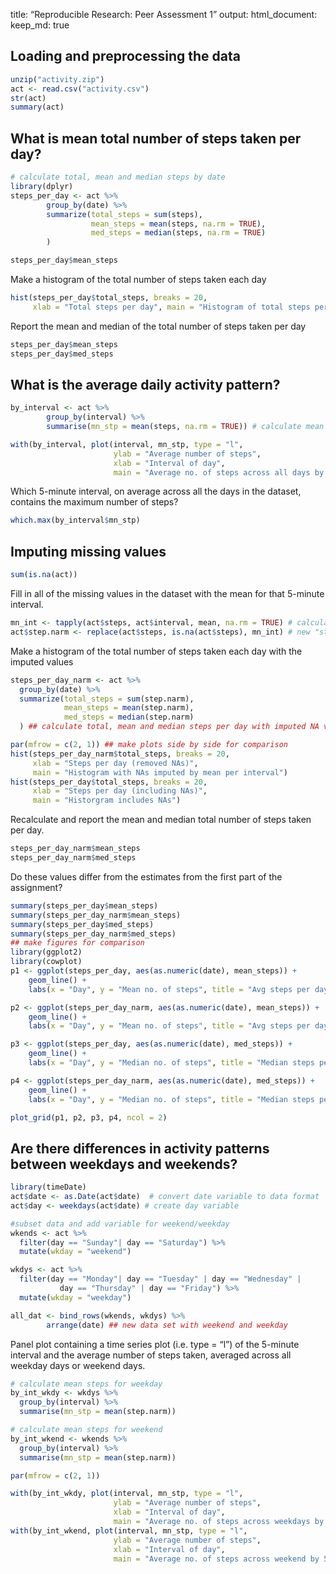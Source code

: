 
title: "Reproducible Research: Peer Assessment 1"
output: 
  html_document:
    keep_md: true

## Loading and preprocessing the data

```r
unzip("activity.zip") 
act <- read.csv("activity.csv") 
str(act)
summary(act)
```


## What is mean total number of steps taken per day?

```r
# calculate total, mean and median steps by date
library(dplyr)
steps_per_day <- act %>%
        group_by(date) %>%
        summarize(total_steps = sum(steps), 
                  mean_steps = mean(steps, na.rm = TRUE),
                  med_steps = median(steps, na.rm = TRUE)
        ) 

steps_per_day$mean_steps 
```

Make a histogram of the total number of steps taken each day

```r
hist(steps_per_day$total_steps, breaks = 20,
     xlab = "Total steps per day", main = "Histogram of total steps per day")
```

Report the mean and median of the total number of steps taken per day

```r
steps_per_day$mean_steps
steps_per_day$med_steps
```


## What is the average daily activity pattern?

```r
by_interval <- act %>%
        group_by(interval) %>%
        summarise(mn_stp = mean(steps, na.rm = TRUE)) # calculate mean steps for each interval

with(by_interval, plot(interval, mn_stp, type = "l", 
                       ylab = "Average number of steps",
                       xlab = "Interval of day", 
                       main = "Average no. of steps across all days by 5-minute interval"))
```

Which 5-minute interval, on average across all the days in the dataset, contains the maximum number of steps?

```r
which.max(by_interval$mn_stp)
```

## Imputing missing values

```r
sum(is.na(act))
```

Fill in all of the missing values in the dataset with the mean for that 5-minute interval.

```r
mn_int <- tapply(act$steps, act$interval, mean, na.rm = TRUE) # calculation of mean steps per interval
act$step.narm <- replace(act$steps, is.na(act$steps), mn_int) # new "steps" variable in data set with NA values replaced by the mean at each interval
```

Make a histogram of the total number of steps taken each day with the imputed values

```r
steps_per_day_narm <- act %>%
  group_by(date) %>%
  summarize(total_steps = sum(step.narm),
            mean_steps = mean(step.narm),
            med_steps = median(step.narm)
  ) ## calculate total, mean and median steps per day with imputed NA values

par(mfrow = c(2, 1)) ## make plots side by side for comparison
hist(steps_per_day_narm$total_steps, breaks = 20, 
     xlab = "Steps per day (removed NAs)",
     main = "Histogram with NAs imputed by mean per interval")
hist(steps_per_day$total_steps, breaks = 20,
     xlab = "Steps per day (including NAs)",
     main = "Historgram includes NAs")
```

Recalculate and report the mean and median total number of steps taken per day.

```r
steps_per_day_narm$mean_steps
steps_per_day_narm$med_steps
```

Do these values differ from the estimates from the first part of the assignment? 

```r
summary(steps_per_day$mean_steps)
summary(steps_per_day_narm$mean_steps)
summary(steps_per_day$med_steps)
summary(steps_per_day_narm$med_steps)
## make figures for comparison
library(ggplot2)
library(cowplot)
p1 <- ggplot(steps_per_day, aes(as.numeric(date), mean_steps)) +
    geom_line() +
    labs(x = "Day", y = "Mean no. of steps", title = "Avg steps per day (include NAs)")

p2 <- ggplot(steps_per_day_narm, aes(as.numeric(date), mean_steps)) +
    geom_line() + 
    labs(x = "Day", y = "Mean no. of steps", title = "Avg steps per day (NAs imputed)")

p3 <- ggplot(steps_per_day, aes(as.numeric(date), med_steps)) +
    geom_line() +
    labs(x = "Day", y = "Median no. of steps", title = "Median steps per day (include NAs)")

p4 <- ggplot(steps_per_day_narm, aes(as.numeric(date), med_steps)) +
    geom_line() +
    labs(x = "Day", y = "Median no. of steps", title = "Median steps per day (NAs imputed)")

plot_grid(p1, p2, p3, p4, ncol = 2)
```

## Are there differences in activity patterns between weekdays and weekends?

```r
library(timeDate)
act$date <- as.Date(act$date)  # convert date variable to data format
act$day <- weekdays(act$date) # create day variable

#subset data and add variable for weekend/weekday
wkends <- act %>%
  filter(day == "Sunday"| day == "Saturday") %>%
  mutate(wkday = "weekend")

wkdys <- act %>%
  filter(day == "Monday"| day == "Tuesday" | day == "Wednesday" | 
           day == "Thursday" | day == "Friday") %>%
  mutate(wkday = "weekday")

all_dat <- bind_rows(wkends, wkdys) %>%
        arrange(date) ## new data set with weekend and weekday
```

Panel plot containing a time series plot (i.e. type = "l") of the 5-minute interval and the average number of steps taken, averaged across all weekday days or weekend days.

```r
# calculate mean steps for weekday
by_int_wkdy <- wkdys %>%
  group_by(interval) %>%
  summarise(mn_stp = mean(step.narm)) 

# calculate mean steps for weekend
by_int_wkend <- wkends %>%
  group_by(interval) %>%
  summarise(mn_stp = mean(step.narm)) 

par(mfrow = c(2, 1))

with(by_int_wkdy, plot(interval, mn_stp, type = "l", 
                       ylab = "Average number of steps",
                       xlab = "Interval of day", 
                       main = "Average no. of steps across weekdays by 5-minute interval"))
with(by_int_wkend, plot(interval, mn_stp, type = "l", 
                       ylab = "Average number of steps",
                       xlab = "Interval of day", 
                       main = "Average no. of steps across weekend by 5-minute interval"))
```

